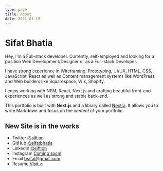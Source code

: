 ```yaml
---
type: page
title: About
date: 2021-03-19
---
```


# Sifat Bhatia

Hey, I'm a Full-stack developer. Currently, self-employed and looking for a position
Web Development/Designer or as a Full-stack Developer.

I have strong experience in Wireframing, Prototyping, UI/UX, HTML, CSS, JavaScript, React as well as Content management systems like WordPress and Web builders like Squarespace, Wix, Shopify.

I enjoy working with NPM, React, Next.js and crafting beautiful front-end experiences as well as strong and stable back-end.

This portfolio is built with **Next.js** and a library called [Nextra](https://nextra.vercel.app/). It allows you to write Markdown and focus on the _content_ of your portfolio.

**New Site is in the works**
---

- Twitter [@siftion](https://twitter.com/siftion)
- GitHub [@sifatbhatia](https://github.com/sifatbhatia)
- LinkedIn [@siftion](https://www.linkedin.com/in/siftion)
- Instagram [Coming soon!](https://instagram.com/yourname)
- Email [bsifat@gmail.com](mailto:bsifat@gmail.com)
- Resume [ Visit ↗ ](https://docdro.id/3EBzTpG)
